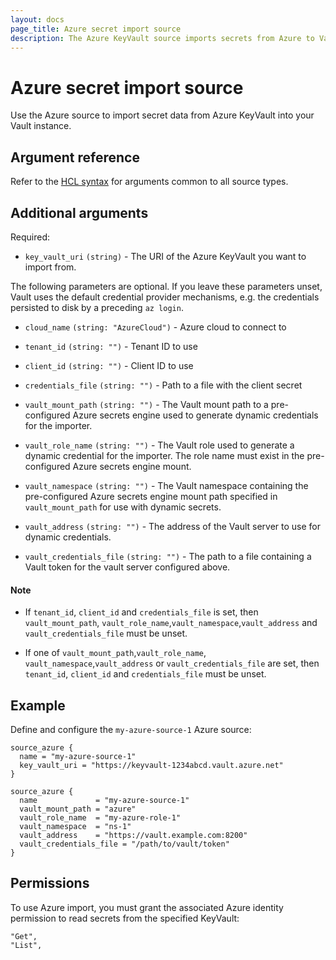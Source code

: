 ```yaml
---
layout: docs
page_title: Azure secret import source
description: The Azure KeyVault source imports secrets from Azure to Vault.
---
```


# Azure secret import source

Use the Azure source to import secret data from Azure KeyVault into your Vault instance.

## Argument reference

Refer to the [HCL syntax](/vault/docs/import#hcl-syntax-1) for arguments common to all source types.

## Additional arguments

Required:

- `key_vault_uri` `(string)` - The URI of the Azure KeyVault you want to import from.

The following parameters are optional. If you leave these parameters unset,
Vault uses the default credential provider mechanisms, e.g. the credentials persisted to disk
by a preceding `az login`.

- `cloud_name` `(string: "AzureCloud")` - Azure cloud to connect to
- `tenant_id` `(string: "")` - Tenant ID to use
- `client_id` `(string: "")` - Client ID to use
- `credentials_file` `(string: "")` - Path to a file with the client secret

- `vault_mount_path` `(string: "")` - The Vault mount path to a pre-configured Azure
  secrets engine used to generate dynamic credentials for the importer.

- `vault_role_name` `(string: "")` - The Vault role used to generate a dynamic
  credential for the importer. The role name must exist in the pre-configured Azure secrets
  engine mount.

- `vault_namespace` `(string: "")` - The Vault namespace containing the pre-configured Azure secrets engine
  mount path specified in `vault_mount_path` for use with dynamic secrets.

- `vault_address` `(string: "")` - The address of the Vault server to use for dynamic credentials. 

- `vault_credentials_file` `(string: "")` - The path to a file containing a Vault token for the vault server configured above.

#### Note
 - If `tenant_id`, `client_id` and `credentials_file` is set, then `vault_mount_path`, `vault_role_name`,`vault_namespace`,`vault_address` and `vault_credentials_file` must be unset.

 - If one of `vault_mount_path`,`vault_role_name`, `vault_namespace`,`vault_address` or `vault_credentials_file`  are set, then `tenant_id`, `client_id` and `credentials_file`  must be unset.


## Example

Define and configure the `my-azure-source-1` Azure source:

```hcl
source_azure {
  name = "my-azure-source-1"
  key_vault_uri = "https://keyvault-1234abcd.vault.azure.net"
}
```

```hcl
source_azure {
  name             = "my-azure-source-1"
  vault_mount_path = "azure"
  vault_role_name  = "my-azure-role-1"
  vault_namespace  = "ns-1"
  vault_address    = "https://vault.example.com:8200"
  vault_credentials_file = "/path/to/vault/token"
}
```

## Permissions

To use Azure import, you must grant the associated Azure identity permission to read secrets
from the specified KeyVault:

```shell-session
"Get",
"List",
```